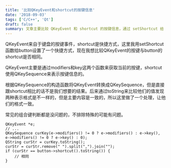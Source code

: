 ```yaml
---
title: '比较QKeyEvent和shortcut的按键信息'
date: '2018-09-03'
tags: ['C/C++', 'Qt']
draft: false
summary: 文章主要比较 QKeyEvent 和 shortcut 的按键信息，通过 setShortcut 给 button 设置快捷方式，用 QKeyEvent 的 modifiers 和 key 函数获取按键，将其转换为 QKeySequence 后与 shortcut 比较，经处理使格式一致，常见组合键判断没问题但不排除特殊情况。 
---
```


QKeyEvent来自于键盘的按键事件，shortcut是快捷方式，这里我用setShortcut函数给button设置了一个快捷方式，现在我想比较QKeyEvent的按键与button的shortcut是否相同。

QKeyEvent主要是通过modifiers和key这两个函数来获取当前的按键，shortcut使用QKeySequence来表示按键信息的。

根据QKeySequence的构造函数将QKeyEvent转换成QKeySequence，但是直接跟shortcut相比的话不是我们想要的结果。后来通过toString来比较他们的值发现两种表示格式是不一样的，但是主要内容是一致的，所以这里做了一个处理，让他们的格式一致。

常见的组合键判断都是没问题的，不排除特殊的可能有问题。
```
QKeyEvent *e;
// ...
QKeySequence curKey(e->modifiers() != 0 ? e->modifiers() : e->key(), e->modifiers() != 0 ? e->key() : 0);
QString curStr = curKey.toString();
curStr = curStr.remove(" ").split(",").join("");
if (curStr == button->shortcut().toString()) {
    // 相同
}
```
